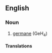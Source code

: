==English==

===Noun===
{{en-noun|-}}

# {{lb|en|inorganic compound}} [[germane]] (GeH<sub>4</sub>)

====Translations====
{{trans-see|germane}}